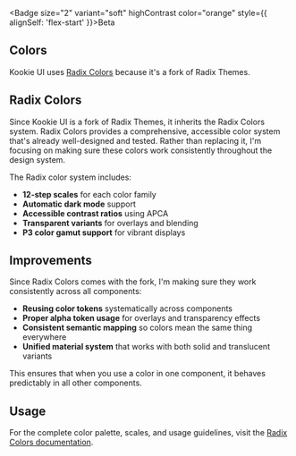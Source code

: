 
<Section size="1">

<Badge size="2" variant="soft" highContrast color="orange" style={{ alignSelf: 'flex-start' }}>Beta</Badge>

# Colors

Kookie UI uses [Radix Colors](https://www.radix-ui.com/colors) because it's a fork of Radix Themes.

</Section>

<Separator size="4"/>

<Section size="1">

## Radix Colors

Since Kookie UI is a fork of Radix Themes, it inherits the Radix Colors system. Radix Colors provides a comprehensive, accessible color system that's already well-designed and tested. Rather than replacing it, I'm focusing on making sure these colors work consistently throughout the design system.

The Radix color system includes:
- **12-step scales** for each color family
- **Automatic dark mode** support
- **Accessible contrast ratios** using APCA
- **Transparent variants** for overlays and blending
- **P3 color gamut support** for vibrant displays

</Section>

<Separator size="4"/>

<Section size="1">

## Improvements

Since Radix Colors comes with the fork, I'm making sure they work consistently across all components:

- **Reusing color tokens** systematically across components
- **Proper alpha token usage** for overlays and transparency effects
- **Consistent semantic mapping** so colors mean the same thing everywhere
- **Unified material system** that works with both solid and translucent variants

This ensures that when you use a color in one component, it behaves predictably in all other components.

</Section>

<Separator size="4"/>

<Section size="1">

## Usage

For the complete color palette, scales, and usage guidelines, visit the [Radix Colors documentation](https://www.radix-ui.com/colors).

</Section>